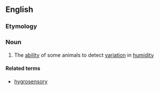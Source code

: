 ==English==

===Etymology===
{{prefix|en|hygro|sensation}}

===Noun===
{{en-noun|-}}

# {{lb|en|biology}} The [[ability]] of some animals to detect [[variation]] in [[humidity]]

====Related terms====
* [[hygrosensory]]
